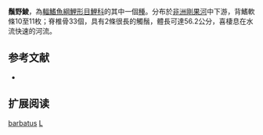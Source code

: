 {{Speciesbox
| name = 鬚野鯪
| image = 
| status = LC
| status_system = iucn3.1
| genus = Labeo
| species = barbatus
| authority = [[Boulenger|Boulenger]], 1898
| synonyms = *''Labeo lividus''<br /><small>Roberts & Stewart, 1976</small>
}}
'''鬚野鯪'''，為[[輻鰭魚綱|輻鰭魚綱]][[鯉形目|鯉形目]][[鯉科|鯉科]]的其中一個[[種|種]]。分布於[[非洲|非洲]][[剛果河|剛果河]]中下游，背鰭軟條10至11枚；脊椎骨33個，具有2條很長的觸鬚，體長可達56.2公分，喜棲息在水流快速的河流。

== 参考文献 ==
{{refbegin}}
*{{FishBase_species|genus=Labeo|species=barbatus|year=2011|month=12}}
{{refend}}

== 扩展阅读 ==
{{refbegin}}
{{wikispecies-inline|Labeo barbatus|鬚野鯪}}
{{refend}}
{{Taxonbar|from=Q385135}}

[[Category:野鯪屬|barbatus]]
[[Category:1898年描述的鱼类|L]]


{{魚類小作品}}